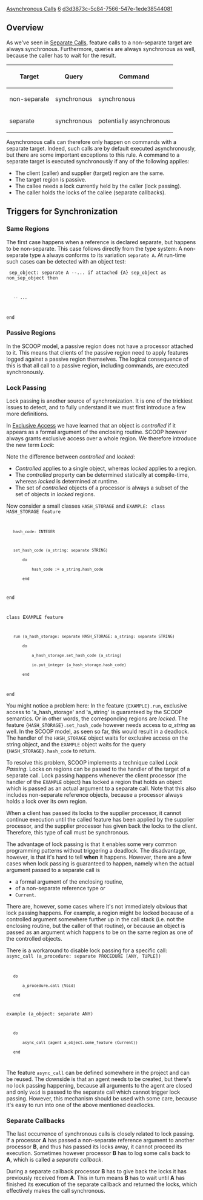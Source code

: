 [[Property:title|Asynchronous Calls]]
[[Property:weight|6]]
[[Property:uuid|d3d3873c-5c84-7566-547e-1ede38544081]]
==Overview==

As we've seen in [[Separate Calls]], feature calls to a non-separate target are always synchronous.
Furthermore, queries are always synchronous as well, because the caller has to wait for the result.

{| border="1"
|-
! Target
! Query
! Command
|-
| non-separate
| synchronous
| synchronous
|-
| separate
| synchronous
| potentially asynchronous
|}

Asynchronous calls can therefore only happen on commands with a separate target.
Indeed, such calls are by default executed asynchronously, but there are some important exceptions to this rule.
A command to a separate target is executed synchronously if any of the following applies: 
* The client (caller) and supplier (target) region are the same.
* The target region is passive.
* The callee needs a lock currently held by the caller (lock passing).
* The caller holds the locks of the callee (separate callbacks).

== Triggers for Synchronization ==

=== Same Regions ===

The first case happens when a reference is declared separate, but happens to be non-separate. This case follows directly from the type system: A non-separate type <code>A</code> always conforms to its variation <code>separate A</code>. At run-time such cases can be detected with an object test:

<code> 
sep_object: separate A
--...
if attached {A} sep_object as non_sep_object then
	-- ...
end
</code>

=== Passive Regions ===

In the SCOOP model, a passive region does not have a processor attached to it.
This means that clients of the passive region need to apply features logged against a passive region themselves.
The logical consequence of this is that all call to a passive region, including commands, are executed synchronously.

=== Lock Passing ===

Lock passing is another source of synchronization. It is one of the trickiest issues to detect, and to fully understand it we must first introduce a few more definitions.

In [[Exclusive Access]] we have learned that an object is ''controlled'' if it appears as a formal argument of the enclosing routine. SCOOP however always grants exclusive access over a whole region. We therefore introduce the new term ''Lock'':

{{definition|Lock|Exclusive access to a SCOOP region and all objects therein.}}

Note the difference between ''controlled'' and ''locked'':
* ''Controlled'' applies to a single object, whereas ''locked'' applies to a region.
* The ''controlled'' property can be determined statically at compile-time, whereas ''locked'' is determined at runtime.
* The set of ''controlled'' objects of a processor is always a subset of the set of objects in ''locked'' regions.

{{note|In terms of implementation, a ''lock'' corresponds to an open call queue to a region.}}

Now consider a small classes <code>HASH_STORAGE</code> and <code>EXAMPLE</code>:
<code>
class HASH_STORAGE feature

	hash_code: INTEGER

	set_hash_code (a_string: separate STRING)
		do
			hash_code := a_string.hash_code
		end
end

class EXAMPLE feature

	run (a_hash_storage: separate HASH_STORAGE; a_string: separate STRING)
		do
			a_hash_storage.set_hash_code (a_string)
			io.put_integer (a_hash_storage.hash_code)
		end
end
</code>

You might notice a problem here:
In the feature <code>{EXAMPLE}.run</code>, exclusive access to 'a_hash_storage' and 'a_string' is guaranteed by the SCOOP semantics.
Or in other words, the corresponding regions are ''locked''. The feature <code>{HASH_STORAGE}.set_hash_code</code> however needs access to ''a_string'' as well.
In the SCOOP model, as seen so far, this would result in a deadlock. The handler of the <code>HASH_STORAGE</code> object waits for exclusive access on the string object, and the <code>EXAMPLE</code> object waits for the query <code>{HASH_STORAGE}.hash_code</code> to return.

To resolve this problem, SCOOP implements a technique called ''Lock Passing''.
Locks on regions can be passed to the handler of the target of a separate call.
Lock passing happens whenever the client processor (the handler of the <code>EXAMPLE</code> object) has locked a region that holds an object which is passed as an actual argument to a separate call. Note that this also includes non-separate reference objects, because a processor always holds a lock over its own region.

When a client has passed its locks to the supplier processor, it cannot continue execution until the called feature has been applied by the supplier processor, and the supplier processor has given back the locks to the client. Therefore, this type of call must be synchronous.

{{note|During lock passing, a processor gives away all the locks that it currently holds, including the lock on itself.}}

{{note| Lock passing happens for every synchronous call, in particular also for queries and passive processors.}}

The advantage of lock passing is that it enables some very common programming patterns without triggering a deadlock. The disadvantage, however, is that it's hard to tell '''when''' it happens. However, there are a few cases when lock passing is guaranteed to happen, namely when the actual argument passed to a separate call is
* a formal argument of the enclosing routine,
* of a non-separate reference type or
* <code>Current</code>.

There are, however, some cases where it's not immediately obvious that lock passing happens.
For example, a region might be locked because of a controlled argument somewhere further up in the call stack (i.e. not the enclosing routine, but the caller of that routine), or because an object is passed as an argument which happens to be on the same region as one of the controlled objects.

There is a workaround to disable lock passing for a specific call:
<code>
async_call (a_procedure: separate PROCEDURE [ANY, TUPLE])
	do
		a_procedure.call (Void)
	end

example (a_object: separate ANY)
	do
		async_call (agent a_object.some_feature (Current))
	end
</code>

The feature <code>async_call</code> can be defined somewhere in the project and can be reused. The downside is that an agent needs to be created, but there's no lock passing happening, because all arguments to the agent are closed and only <code>Void</code> is passed to the separate call which cannot trigger lock passing.
However, this mechanism should be used with some care, because it's easy to run into one of the above mentioned deadlocks.

=== Separate Callbacks ===

The last occurrence of synchronous calls is closely related to lock passing. If a processor '''A''' has passed a non-separate reference argument to another processor '''B''', and thus has passed its locks away, it cannot proceed its execution. Sometimes however processor '''B''' has to log some calls back to '''A''', which is called a ''separate callback''.

{{definition|Separate Callback | A separate call where the caller holds the locks of the callee. }}

During a separate callback processor '''B''' has to give back the locks it has previously received from '''A'''.
This in turn means '''B''' has to wait until '''A''' has finished its execution of the separate callback and returned the locks, which effectively makes the call synchronous.

